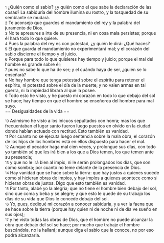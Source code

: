 {{anchor|1}} <small>1</small> ¿Quién como el sabio? ¿y quién como el que sabe la declaración de las cosas? La sabiduría del hombre ilumina su rostro, y la tosquedad de su semblante se mudará.<br>
{{anchor|2}} <small>2</small> Te aconsejo que guardes el mandamiento del rey y la palabra del juramento de Dios.<br>
{{anchor|3}} <small>3</small> No te apresures a irte de su presencia, ni en cosa mala persistas; porque él hará todo lo que quiere.<br>
{{anchor|4}} <small>4</small> Pues la palabra del rey es con potestad, ¿y quién le dirá: ¿Qué haces?<br>
{{anchor|5}} <small>5</small> El que guarda el mandamiento no experimentará mal; y el corazón del sabio discierne el tiempo y el juicio.<br>
{{anchor|6}} <small>6</small> Porque para todo lo que quisieres hay tiempo y juicio; porque el mal del hombre es grande sobre él;<br>
{{anchor|7}} <small>7</small> pues no sabe lo que ha de ser; y el cuándo haya de ser, ¿quién se lo enseñará?<br>
{{anchor|8}} <small>8</small> No hay hombre que tenga potestad sobre el espíritu para retener el espíritu, ni potestad sobre el día de la muerte; y no valen armas en tal guerra, ni la impiedad librará al que la posee.<br>
{{anchor|9}} <small>9</small> Todo esto he visto, y he puesto mi corazón en todo lo que debajo del sol se hace; hay tiempo en que el hombre se enseñorea del hombre para mal suyo.<br>
== Desigualdades de la vida ==

{{anchor|10}} <small>10</small> Asimismo he visto a los inicuos sepultados con honra; mas los que frecuentaban el lugar santo fueron luego puestos en olvido en la ciudad donde habían actuado con rectitud. Esto también es vanidad.<br>
{{anchor|11}} <small>11</small> Por cuanto no se ejecuta luego sentencia sobre la mala obra, el corazón de los hijos de los hombres está en ellos dispuesto para hacer el mal.<br>
{{anchor|12}} <small>12</small> Aunque el pecador haga mal cien veces, y prolongue sus días, con todo yo también sé que les irá bien a los que a Dios temen, los que temen ante su presencia;<br>
{{anchor|13}} <small>13</small> y que no le irá bien al impío, ni le serán prolongados los días, que son como sombra; por cuanto no teme delante de la presencia de Dios.<br>
{{anchor|14}} <small>14</small> Hay vanidad que se hace sobre la tierra: que hay justos a quienes sucede como si hicieran obras de impíos, y hay impíos a quienes acontece como si hicieran obras de justos. Digo que esto también es vanidad.<br>
{{anchor|15}} <small>15</small> Por tanto, alabé yo la alegría; que no tiene el hombre bien debajo del sol, sino que coma y beba y se alegre; y que esto le quede de su trabajo los días de su vida que Dios le concede debajo del sol.<br>
{{anchor|16}} <small>16</small> Yo, pues, dediqué mi corazón a conocer sabiduría, y a ver la faena que se hace sobre la tierra (porque hay quien ni de noche ni de día ve sueño en sus ojos);<br>
{{anchor|17}} <small>17</small> y he visto todas las obras de Dios, que el hombre no puede alcanzar la obra que debajo del sol se hace; por mucho que trabaje el hombre buscándola, no la hallará; aunque diga el sabio que la conoce, no por eso podrá alcanzarla.<br>
